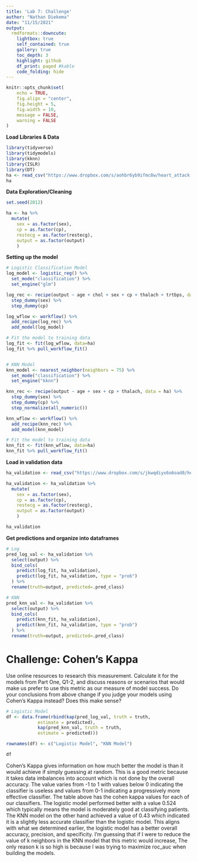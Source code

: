 ---
title: 'Lab 7: Challenge'
author: "Nathan Diekema"
date: "11/15/2021"
output:
  rmdformats::downcute:
    lightbox: true
    self_contained: true
    gallery: true
    toc_depth: 3
    highlight: github
    df_print: paged #kable
    code_folding: hide
---

```{r setup, include=FALSE}
knitr::opts_chunk$set(
	echo = TRUE,
	fig.align = "center",
	fig.height = 5,
	fig.width = 10,
	message = FALSE,
	warning = FALSE
)
```



**Load Libraries & Data**

```{r}
library(tidyverse)
library(tidymodels)
library(kknn)
library(ISLR)
library(DT)
ha <- read_csv("https://www.dropbox.com/s/aohbr6yb9ifmc8w/heart_attack.csv?dl=1")
ha
```

**Data Exploration/Cleaning**

```{r}
set.seed(2012)

ha <- ha %>% 
  mutate(
    sex = as.factor(sex),
    cp = as.factor(cp),
    restecg = as.factor(restecg),
    output = as.factor(output)
    )
```


**Setting up the model**\

```{r}
# Logistic Classification Model
log_model <- logistic_reg() %>%
  set_mode("classification") %>%
  set_engine("glm")

log_rec <- recipe(output ~ age + chol + sex + cp + thalach + trtbps, data = ha) %>% 
  step_dummy(sex) %>% 
  step_dummy(cp)

log_wflow <- workflow() %>%
  add_recipe(log_rec) %>%
  add_model(log_model)

# Fit the model to training data
log_fit <- fit(log_wflow, data=ha)
log_fit %>% pull_workflow_fit()


# KNN Model
knn_model <- nearest_neighbor(neighbors = 75) %>%
  set_mode("classification") %>% 
  set_engine("kknn")

knn_rec <- recipe(output ~ age + sex + cp + thalach, data = ha) %>%
  step_dummy(sex) %>% 
  step_dummy(cp) %>% 
  step_normalize(all_numeric())

knn_wflow <- workflow() %>%
  add_recipe(knn_rec) %>%
  add_model(knn_model)

# Fit the model to training data
knn_fit <- fit(knn_wflow, data=ha)
knn_fit %>% pull_workflow_fit()

```


**Load in validation data**\

```{r}
ha_validation <- read_csv("https://www.dropbox.com/s/jkwqdiyx6o6oad0/heart_attack_validation.csv?dl=1")

ha_validation <- ha_validation %>% 
  mutate(
    sex = as.factor(sex),
    cp = as.factor(cp),
    restecg = as.factor(restecg),
    output = as.factor(output)
    )

ha_validation
```

**Get predictions and organize into dataframes**\

```{r}
# Log
pred_log_val <- ha_validation %>% 
  select(output) %>% 
  bind_cols(
    predict(log_fit, ha_validation),
    predict(log_fit, ha_validation, type = "prob")
  ) %>% 
  rename(truth=output, predicted=.pred_class)

# KNN
pred_knn_val <- ha_validation %>% 
  select(output) %>% 
  bind_cols(
    predict(knn_fit, ha_validation),
    predict(knn_fit, ha_validation, type = "prob")
  ) %>% 
  rename(truth=output, predicted=.pred_class)
```

# Challenge: Cohen’s Kappa

Use online resources to research this measurement. Calculate it for the models from Part One, Q1-2, and discuss reasons or scenarios that would make us prefer to use this metric as our measure of model success. Do your conclusions from above change if you judge your models using Cohen’s Kappa instead? Does this make sense?

```{r}
# Logistic Model
df <- data.frame(rbind(kap(pred_log_val, truth = truth,
            estimate = predicted),
            kap(pred_knn_val, truth = truth,
            estimate = predicted)))

rownames(df) <- c("Logistic Model", "KNN Model")

df
```

Cohen's Kappa gives information on how much better the model is than it would achieve if simply guessing at random. This is a good metric because it takes data imbalances into account which is not done by the overall accuracy. The value varies from -1 to 1 with values below 0 indicating the classifier is useless and values from 0-1 indicating a progressively more effective classifier. The table above has the cohen kappa values for each of our classifiers. The logistic model performed better with a value 0.524 which typically means the model is moderately good at classifying patients. The KNN model on the other hand achieved a value of 0.43 which indicated it is a slightly less accurate classifier than the logistic model. This aligns with what we determined earlier, the logistic model has a better overall accuracy, precision, and specificity. I'm guessing that if I were to reduce the value of k neighbors in the KNN model that this metric would increase, The only reason k is so high is because I was trying to maximize roc_auc when building the models.


